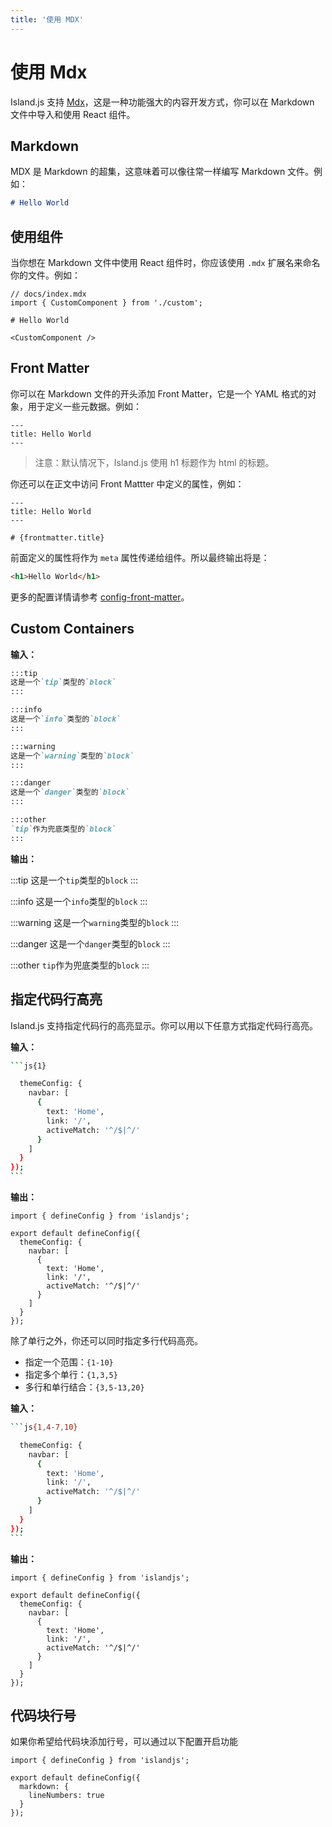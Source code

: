 ```yaml
---
title: '使用 MDX'
---
```


# 使用 Mdx

Island.js 支持 [Mdx](https://mdxjs.com/)，这是一种功能强大的内容开发方式，你可以在 Markdown 文件中导入和使用 React 组件。

## Markdown

MDX 是 Markdown 的超集，这意味着可以像往常一样编写 Markdown 文件。例如：

```md
# Hello World
```

## 使用组件

当你想在 Markdown 文件中使用 React 组件时，你应该使用 `.mdx` 扩展名来命名你的文件。例如：

```mdx
// docs/index.mdx
import { CustomComponent } from './custom';

# Hello World

<CustomComponent />
```

## Front Matter

你可以在 Markdown 文件的开头添加 Front Matter，它是一个 YAML 格式的对象，用于定义一些元数据。例如：

```mdx
---
title: Hello World
---
```

> 注意：默认情况下，Island.js 使用 h1 标题作为 html 的标题。

你还可以在正文中访问 Front Mattter 中定义的属性，例如：

```mdx
---
title: Hello World
---

# {frontmatter.title}
```

前面定义的属性将作为 `meta` 属性传递给组件。所以最终输出将是：

```html
<h1>Hello World</h1>
```

更多的配置详情请参考 [config-front-matter](/zh/api/config-front-matter)。

## Custom Containers

**输入：**

```markdown
:::tip
这是一个`tip`类型的`block`
:::

:::info
这是一个`info`类型的`block`
:::

:::warning
这是一个`warning`类型的`block`
:::

:::danger
这是一个`danger`类型的`block`
:::

:::other
`tip`作为兜底类型的`block`
:::
```

**输出：**

:::tip
这是一个`tip`类型的`block`
:::

:::info
这是一个`info`类型的`block`
:::

:::warning
这是一个`warning`类型的`block`
:::

:::danger
这是一个`danger`类型的`block`
:::

:::other
`tip`作为兜底类型的`block`
:::

## 指定代码行高亮

Island.js 支持指定代码行的高亮显示。你可以用以下任意方式指定代码行高亮。

**输入：**

````bash
```js{1}

  themeConfig: {
    navbar: [
      {
        text: 'Home',
        link: '/',
        activeMatch: '^/$|^/'
      }
    ]
  }
});
```
````

**输出：**

```js{1}
import { defineConfig } from 'islandjs';

export default defineConfig({
  themeConfig: {
    navbar: [
      {
        text: 'Home',
        link: '/',
        activeMatch: '^/$|^/'
      }
    ]
  }
});
```

除了单行之外，你还可以同时指定多行代码高亮。

- 指定一个范围：`{1-10}`
- 指定多个单行：`{1,3,5}`
- 多行和单行结合：`{3,5-13,20}`

**输入：**

````bash
```js{1,4-7,10}

  themeConfig: {
    navbar: [
      {
        text: 'Home',
        link: '/',
        activeMatch: '^/$|^/'
      }
    ]
  }
});
```
````

**输出：**

```js{1,4-7,10}
import { defineConfig } from 'islandjs';

export default defineConfig({
  themeConfig: {
    navbar: [
      {
        text: 'Home',
        link: '/',
        activeMatch: '^/$|^/'
      }
    ]
  }
});
```

## 代码块行号

如果你希望给代码块添加行号，可以通过以下配置开启功能

```js{5}
import { defineConfig } from 'islandjs';

export default defineConfig({
  markdown: {
    lineNumbers: true
  }
});
```

